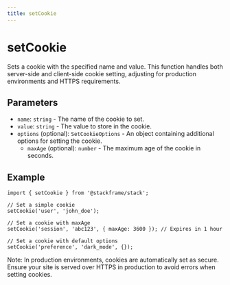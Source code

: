 ```yaml
---
title: setCookie
---
```


# setCookie

Sets a cookie with the specified name and value. This function handles both server-side and client-side cookie setting, adjusting for production environments and HTTPS requirements.

## Parameters

- `name`: `string` - The name of the cookie to set.
- `value`: `string` - The value to store in the cookie.
- `options` (optional): `SetCookieOptions` - An object containing additional options for setting the cookie.
  - `maxAge` (optional): `number` - The maximum age of the cookie in seconds.

## Example

```tsx
import { setCookie } from '@stackframe/stack';

// Set a simple cookie
setCookie('user', 'john_doe');

// Set a cookie with maxAge
setCookie('session', 'abc123', { maxAge: 3600 }); // Expires in 1 hour

// Set a cookie with default options
setCookie('preference', 'dark_mode', {});
```

Note: In production environments, cookies are automatically set as secure. Ensure your site is served over HTTPS in production to avoid errors when setting cookies.